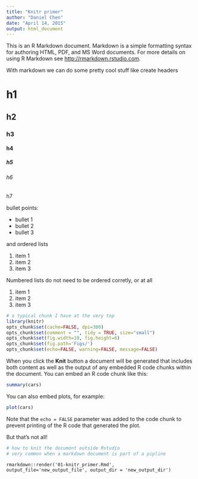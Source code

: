 ```yaml
---
title: "Knitr primer"
author: "Daniel Chen"
date: "April 14, 2015"
output: html_document
---
```


This is an R Markdown document. Markdown is a simple formatting syntax for authoring HTML, PDF, and MS Word documents. For more details on using R Markdown see <http://rmarkdown.rstudio.com>.

With markdown we can do some pretty cool stuff like create headers

# h1
## h2
### h3
#### h4
##### h5
###### h6
####### h7

bullet points:

- bullet 1
- bullet 2
- bullet 3

and ordered lists

1. item 1
2. item 2
3. item 3

Numbered lists do not need to be ordered corretly, or at all

1. item 1
1. item 2
1. item 3


```r
# a typical chunk I have at the very top
library(knitr)
opts_chunk$set(cache=FALSE, dpi=300)
opts_chunk$set(comment = "", tidy = TRUE, size="small")
opts_chunk$set(fig.width=10, fig.height=6)
opts_chunk$set(fig.path='Figs/')
opts_chunk$set(echo=FALSE, warning=FALSE, message=FALSE)
```

When you click the **Knit** button a document will be generated that includes both content as well as the output of any embedded R code chunks within the document. You can embed an R code chunk like this:

```r
summary(cars)
```

You can also embed plots, for example:

```r
plot(cars)
```

Note that the `echo = FALSE` parameter was added to the code chunk to prevent printing of the R code that generated the plot.

But that's not all!


```r
# how to knit the document outside Rstudio
# very common when a markdown document is part of a pipline
```

`rmarkdown::render('01-knitr_primer.Rmd', output_file='new_output_file', output_dir = 'new_output_dir')`
